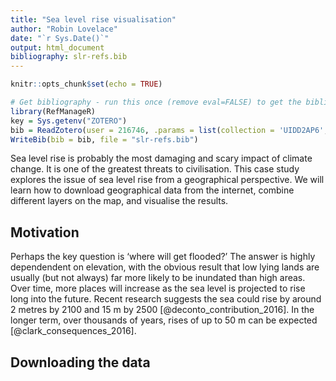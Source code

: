 ```yaml
---
title: "Sea level rise visualisation"
author: "Robin Lovelace"
date: "`r Sys.Date()`"
output: html_document
bibliography: slr-refs.bib
---
```



```r
knitr::opts_chunk$set(echo = TRUE)
```

```r
# Get bibliography - run this once (remove eval=FALSE) to get the bibliography
library(RefManageR)
key = Sys.getenv("ZOTERO")
bib = ReadZotero(user = 216746, .params = list(collection = 'UIDD2AP6', key = key, limit = 20))
WriteBib(bib = bib, file = "slr-refs.bib")
```

Sea level rise is probably the most damaging and scary impact of climate change. It is one of the greatest threats to civilisation. This case study explores the issue of sea level rise from a geographical perspective. We will learn how to download geographical data from the internet, combine different layers on the map, and visualise the results.

## Motivation

Perhaps the key question is 'where will get flooded?' The answer is highly dependendent on elevation, with the obvious result that low lying lands are usually (but not always) far more likely to be inundated than high areas. Over time, more places will increase as the sea level is projected to rise long into the future. Recent research suggests the sea could rise by around 2 metres by 2100 and 15 m by 2500 [@deconto_contribution_2016]. In the longer term, over thousands of years, rises of up to 50 m can be expected [@clark_consequences_2016].

## Downloading the data

